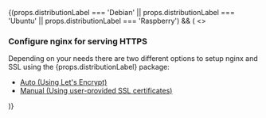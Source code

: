 
<div>
  {(props.distributionLabel === 'Debian' ||
    props.distributionLabel === 'Ubuntu' ||
    props.distributionLabel === 'Raspberry') && (
    <>
      <ConfigureDebianPackage
        distributionLabel={'Debian'}
        databaseEngine={'mariadb'}
      />
      <h3>Configure nginx for serving HTTPS</h3>
      Depending on your needs there are two different options to setup nginx and
      SSL using the {props.distributionLabel} package:
      <ul>
        <li>
          <a
            href={`https://help.passbolt.com/configure/https/${props.productName.toLowerCase()}/debian/auto.html`}
          >
            Auto (Using Let's Encrypt)
          </a>
        </li>
        <li>
          <a
            href={`https://help.passbolt.com/configure/https/${props.productName.toLowerCase()}/debian/manual.html`}
          >
            Manual (Using user-provided SSL certificates)
          </a>
        </li>
      </ul>
    </>
  )}
</div>
